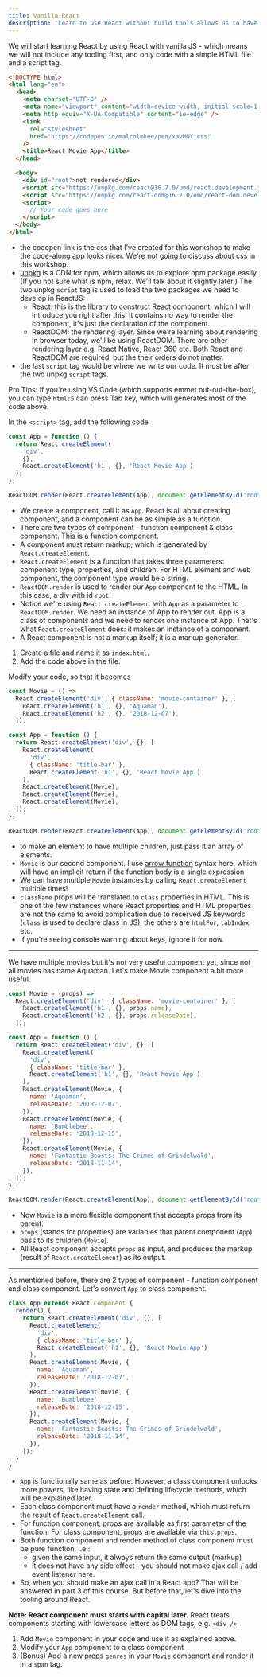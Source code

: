 ```yaml
---
title: Vanilla React
description: 'Learn to use React without build tools allows us to have better understandings of React API.'
---
```


We will start learning React by using React with vanilla JS - which means we will not include any tooling first, and only code with a simple HTML file and a script tag.

```html
<!DOCTYPE html>
<html lang="en">
  <head>
    <meta charset="UTF-8" />
    <meta name="viewport" content="width=device-width, initial-scale=1.0" />
    <meta http-equiv="X-UA-Compatible" content="ie=edge" />
    <link
      rel="stylesheet"
      href="https://codepen.io/malcolmkee/pen/xmvMNY.css"
    />
    <title>React Movie App</title>
  </head>

  <body>
    <div id="root">not rendered</div>
    <script src="https://unpkg.com/react@16.7.0/umd/react.development.js"></script>
    <script src="https://unpkg.com/react-dom@16.7.0/umd/react-dom.development.js"></script>
    <script>
      // Your code goes here
    </script>
  </body>
</html>
```

- the codepen link is the css that I've created for this workshop to make the code-along app looks nicer. We're not going to discuss about css in this workshop.
- [unpkg] is a CDN for npm, which allows us to explore npm package easily. (If you not sure what is npm, relax. We'll talk about it slightly later.) The two unpkg `script` tag is used to load the two packages we need to develop in ReactJS:
  - React: this is the library to construct React component, which I will introduce you right after this. It contains no way to render the component, it's just the declaration of the component.
  - ReactDOM: the rendering layer. Since we're learning about rendering in browser today, we'll be using ReactDOM. There are other rendering layer e.g. React Native, React 360 etc. Both React and ReactDOM are required, but the their orders do not matter.
- the last `script` tag would be where we write our code. It must be after the two unpkg `script` tags.

<aside>

Pro Tips: If you're using VS Code (which supports emmet out-out-the-box), you can type `html:5` can press Tab key, which will generates most of the code above.

</aside>

In the `<script>` tag, add the following code

```javascript
const App = function () {
  return React.createElement(
    'div',
    {},
    React.createElement('h1', {}, 'React Movie App')
  );
};

ReactDOM.render(React.createElement(App), document.getElementById('root'));
```

- We create a component, call it as `App`. React is all about creating component, and a component can be as simple as a function.
- There are two types of component - function component & class component. This is a function component.
- A component must return markup, which is generated by `React.createElement`.
- `React.createElement` is a function that takes three parameters: component type, properties, and children. For HTML element and web component, the component type would be a string.
- `ReactDOM.render` is used to render our `App` component to the HTML. In this case, a div with id `root`.
- Notice we're using `React.createElement` with `App` as a parameter to `ReactDOM.render`. We need an instance of App to render out. App is a class of components and we need to render one instance of App. That's what `React.createElement` does: it makes an instance of a component.
- A React component is not a markup itself; it is a markup generator.

<Exercise title="Exercise">

1. Create a file and name it as `index.html`.
1. Add the code above in the file.

</Exercise>

Modify your code, so that it becomes

```javascript
const Movie = () =>
  React.createElement('div', { className: 'movie-container' }, [
    React.createElement('h1', {}, 'Aquaman'),
    React.createElement('h2', {}, '2018-12-07'),
  ]);

const App = function () {
  return React.createElement('div', {}, [
    React.createElement(
      'div',
      { className: 'title-bar' },
      React.createElement('h1', {}, 'React Movie App')
    ),
    React.createElement(Movie),
    React.createElement(Movie),
    React.createElement(Movie),
  ]);
};

ReactDOM.render(React.createElement(App), document.getElementById('root'));
```

- to make an element to have multiple children, just pass it an array of elements.
- `Movie` is our second component. I use [arrow function][arrow-function] syntax here, which will have an implicit return if the function body is a single expression
- We can have multiple `Movie` instances by calling `React.createElement` multiple times!
- `className` props will be translated to `class` properties in HTML. This is one of the few instances where React properties and HTML properties are not the same to avoid complication due to reserved JS keywords (`class` is used to declare class in JS), the others are `htmlFor`, `tabIndex` etc.
- If you're seeing console warning about keys, ignore it for now.

<hr />

We have multiple movies but it's not very useful component yet, since not all movies has name Aquaman. Let's make Movie component a bit more useful.

```javascript
const Movie = (props) =>
  React.createElement('div', { className: 'movie-container' }, [
    React.createElement('h1', {}, props.name),
    React.createElement('h2', {}, props.releaseDate),
  ]);

const App = function () {
  return React.createElement('div', {}, [
    React.createElement(
      'div',
      { className: 'title-bar' },
      React.createElement('h1', {}, 'React Movie App')
    ),
    React.createElement(Movie, {
      name: 'Aquaman',
      releaseDate: '2018-12-07',
    }),
    React.createElement(Movie, {
      name: 'Bumblebee',
      releaseDate: '2018-12-15',
    }),
    React.createElement(Movie, {
      name: 'Fantastic Beasts: The Crimes of Grindelwald',
      releaseDate: '2018-11-14',
    }),
  ]);
};

ReactDOM.render(React.createElement(App), document.getElementById('root'));
```

- Now `Movie` is a more flexible component that accepts props from its parent.
- `props` (stands for properties) are variables that parent component (`App`) pass to its children (`Movie`).
- All React component accepts `props` as input, and produces the markup (result of `React.createElement`) as its output.

<hr />

As mentioned before, there are 2 types of component - function component and class component. Let's convert `App` to class component.

```javascript
class App extends React.Component {
  render() {
    return React.createElement('div', {}, [
      React.createElement(
        'div',
        { className: 'title-bar' },
        React.createElement('h1', {}, 'React Movie App')
      ),
      React.createElement(Movie, {
        name: 'Aquaman',
        releaseDate: '2018-12-07',
      }),
      React.createElement(Movie, {
        name: 'Bumblebee',
        releaseDate: '2018-12-15',
      }),
      React.createElement(Movie, {
        name: 'Fantastic Beasts: The Crimes of Grindelwald',
        releaseDate: '2018-11-14',
      }),
    ]);
  }
}
```

- `App` is functionally same as before. However, a class component unlocks more powers, like having state and defining lifecycle methods, which will be explained later.
- Each class component must have a `render` method, which must return the result of `React.createElement` call.
- For function component, props are available as first parameter of the function. For class component, props are available via `this.props`.
- Both function component and render method of class component must be pure function, i.e.:
  - given the same input, it always return the same output (markup)
  - it does not have any side effect - you should not make ajax call / add event listener here.
- So, when you should make an ajax call in a React app? That will be answered in part 3 of this course. But before that, let's dive into the tooling around React.

<aside>

**Note: React component must starts with capital later.** React treats components starting with lowercase letters as DOM tags, e.g. `<div />`.

</aside>

<Exercise title="Exercise">

1. Add `Movie` component in your code and use it as explained above.
1. Modify your `App` component to a class component
1. (Bonus) Add a new props `genres` in your `Movie` component and render it in a `span` tag.

</Exercise>

[unpkg]: https://unpkg.com/
[arrow-function]: https://developer.mozilla.org/en-US/docs/Web/JavaScript/Reference/Functions/Arrow_functions
